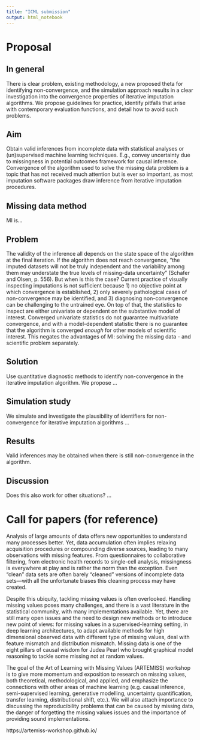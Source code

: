 ```yaml
---
title: "ICML submission"
output: html_notebook
---
```


# Proposal

## In general

There is clear problem, existing methodology, a new proposed theta for identifying non-convergence, and the simulation approach results in a clear investigation into the convergence properties of iterative imputation algorithms. We propose guidelines for practice, identify pitfalls that arise with contemporary evaluation functions, and detail how to avoid such problems.

## Aim

Obtain valid inferences from incomplete data with statistical analyses or (un)supervised machine learning techniques. E.g., convey uncertainty due to missingness in potential outcomes framework for causal inference. Convergence of the algorithm used to solve the missing data problem is a topic that has not received much attention but is ever so important, as most imputation software packages draw inference from iterative imputation procedures.

## Missing data method
MI is...

## Problem

The validity of the inference all depends on the state space of the algorithm at the final iteration. If the algorithm does not reach convergence, "the imputed datasets will not be truly independent and the variability among them may understate the true levels of missing-data uncertainty" (Schafer and Olsen, p. 556). But when is this the case? Current practice of visually inspecting imputations is not sufficient because 1) no objective point at which convergence is established, 2) only severely pathological cases of non-convergence may be identified, and 3) diagnosing non-convergence can be challenging to the untrained eye. On top of that, the statistics to inspect are either univariate or dependent on the substantive model of interest. Converged univariate statistics do not guarantee multivariate convergence, and with a model-dependent statistic there is no guarantee that the algorithm is converged *enough* for other models of scientific interest. This negates the advantages of MI: solving the missing data - and scientific problem separately.

## Solution

Use quantitative diagnostic methods to identify non-convergence in the iterative imputation algorithm. We propose ...

## Simulation study

We simulate and investigate the plausibility of identifiers for non-convergence for iterative imputation algorithms ...

## Results

Valid inferences may be obtained when there is still non-convergence in the algorithm.

## Discussion

Does this also work for other situations? ...

# Call for papers (for reference)

Analysis of large amounts of data offers new opportunities to understand many processes better. Yet, data accumulation often implies relaxing acquisition procedures or compounding diverse sources, leading to many observations with missing features. From questionnaires to collaborative filtering, from electronic health records to single-cell analysis, missingness is everywhere at play and is rather the norm than the exception. Even "clean" data sets are often barely "cleaned" versions of incomplete data sets—with all the unfortunate biases this cleaning process may have created.

Despite this ubiquity, tackling missing values is often overlooked. Handling missing values poses many challenges, and there is a vast literature in the statistical community, with many implementations available. Yet, there are still many open issues and the need to design new methods or to introduce new point of views: for missing values in a supervised-learning setting, in deep learning architectures, to adapt available methods for high dimensional observed data with different type of missing values, deal with feature mismatch and distribution mismatch. Missing data is one of the eight pillars of causal wisdom for Judea Pearl who brought graphical model reasoning to tackle some missing not at random values.

The goal of the Art of Learning with Missing Values (ARTEMISS) workshop is to give more momentum and exposition to research on missing values, both theoretical, methodological, and applied, and emphasize the connections with other areas of machine learning (e.g. causal inference, semi-supervised learning, generative modelling, uncertainty quantification, transfer learning, distributional shift, etc.). We will also attach importance to discussing the reproducibility problems that can be caused by missing data, the danger of forgetting the missing values issues and the importance of providing sound implementations.

https://artemiss-workshop.github.io/
